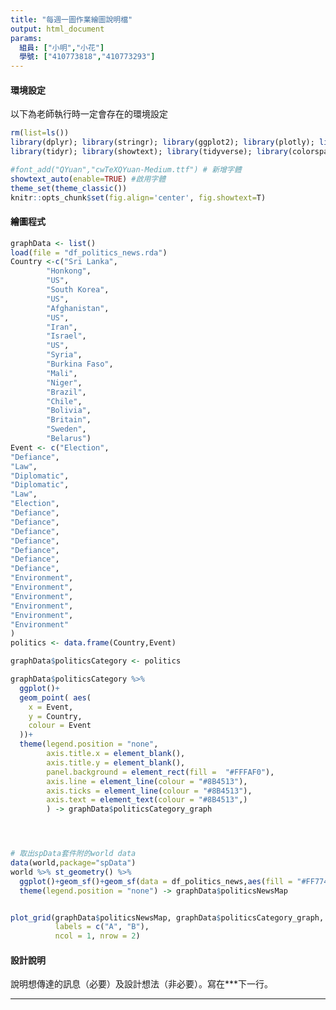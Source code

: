 ```yaml
---
title: "每週一圖作業繪圖說明檔"
output: html_document
params:
  組員: ["小明","小花"]  
  學號: ["410773818","410773293"]
---
```


#### 環境設定

以下為老師執行時一定會存在的環境設定
```r
rm(list=ls())
library(dplyr); library(stringr); library(ggplot2); library(plotly); library(lubridate); library(readr); library(colorspace); library(grDevices); library(shiny); library(shinyjs); library(scales);
library(tidyr); library(showtext); library(tidyverse); library(colorspace);library(sf);library(cowplot)

#font_add("QYuan","cwTeXQYuan-Medium.ttf") # 新增字體
showtext_auto(enable=TRUE) #啟用字體
theme_set(theme_classic())
knitr::opts_chunk$set(fig.align='center', fig.showtext=T)
```


#### 繪圖程式

```r
graphData <- list()
load(file = "df_politics_news.rda")
Country <-c("Sri Lanka",
        "Honkong",
        "US",
        "South Korea",
        "US",
        "Afghanistan",
        "US",
        "Iran",
        "Israel",
        "US",
        "Syria",
        "Burkina Faso",
        "Mali",
        "Niger",
        "Brazil",
        "Chile",
        "Bolivia",
        "Britain",
        "Sweden",
        "Belarus")
Event <- c("Election",
"Defiance",
"Law",
"Diplomatic",
"Diplomatic",
"Law",
"Election",
"Defiance",
"Defiance",
"Defiance",
"Defiance",
"Defiance",
"Defiance",
"Defiance",
"Environment",
"Environment",
"Environment",
"Environment",
"Environment",
"Environment"
)
politics <- data.frame(Country,Event)

graphData$politicsCategory <- politics

graphData$politicsCategory %>%
  ggplot()+
  geom_point( aes(
    x = Event,
    y = Country,
    colour = Event
  ))+
  theme(legend.position = "none",
        axis.title.x = element_blank(),
        axis.title.y = element_blank(),
        panel.background = element_rect(fill = 	"#FFFAF0"),
        axis.line = element_line(colour = "#8B4513"),
        axis.ticks = element_line(colour = "#8B4513"),
        axis.text = element_text(colour = "#8B4513",)
        ) -> graphData$politicsCategory_graph




# 取出spData套件附的world data
data(world,package="spData")
world %>% st_geometry() %>%
  ggplot()+geom_sf()+geom_sf(data = df_politics_news,aes(fill = "#FF7744"))+
  theme(legend.position = "none") -> graphData$politicsNewsMap


plot_grid(graphData$politicsNewsMap, graphData$politicsCategory_graph, 
          labels = c("A", "B"),
          ncol = 1, nrow = 2)

```

#### 設計說明
說明想傳達的訊息（必要）及設計想法（非必要）。寫在***下一行。

*** 

